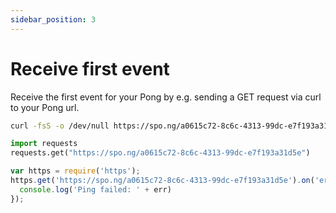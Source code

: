 ```yaml
---
sidebar_position: 3
---
```


# Receive first event

Receive the first event for your Pong by e.g. sending a GET request via curl to your Pong url.


<Tabs>
<TabItem value="curl" label="Curl">

```bash
curl -fsS -o /dev/null https://spo.ng/a0615c72-8c6c-4313-99dc-e7f193a31d5e
```

</TabItem>
<TabItem value="py" label="Python">

```py
import requests
requests.get("https://spo.ng/a0615c72-8c6c-4313-99dc-e7f193a31d5e")
```

</TabItem>
<TabItem value="js" label="JavaScript">

```js
var https = require('https');
https.get('https://spo.ng/a0615c72-8c6c-4313-99dc-e7f193a31d5e').on('error', (err) => {
  console.log('Ping failed: ' + err)
});
```

</TabItem>
</Tabs>
